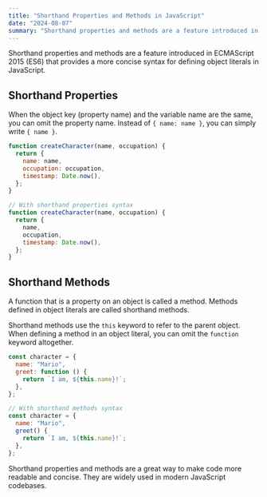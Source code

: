```yaml
---
title: "Shorthand Properties and Methods in JavaScript"
date: "2024-08-07"
summary: "Shorthand properties and methods are a feature introduced in ECMAScript 2015 (ES6) that provides a more concise syntax for defining object literals in JavaScript."
---
```


Shorthand properties and methods are a feature introduced in ECMAScript 2015 (ES6) that provides a more concise syntax for defining object literals in JavaScript.

## Shorthand Properties

When the object key (property name) and the variable name are the same, you can omit the property name. Instead of `{ name: name }`, you can simply write `{ name }`.

```js
function createCharacter(name, occupation) {
  return {
    name: name,
    occupation: occupation,
    timestamp: Date.now(),
  };
}

// With shorthand properties syntax
function createCharacter(name, occupation) {
  return {
    name,
    occupation,
    timestamp: Date.now(),
  };
}
```

## Shorthand Methods

A function that is a property on an object is called a method. Methods defined in object literals are called shorthand methods.

Shorthand methods use the `this` keyword to refer to the parent object. When defining a method in an object literal, you can omit the `function` keyword altogether.

```js
const character = {
  name: "Mario",
  greet: function () {
    return `I am, ${this.name}!`;
  },
};

// With shorthand methods syntax
const character = {
  name: "Mario",
  greet() {
    return `I am, ${this.name}!`;
  },
};
```

Shorthand properties and methods are a great way to make code more readable and concise. They are widely used in modern JavaScript codebases.
